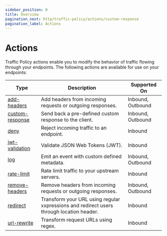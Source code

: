 ```yaml
---
sidebar_position: 0
title: Overview
pagination_next: http/traffic-policy/actions/custom-response
pagination_label: Actions
---
```


# Actions

Traffic Policy actions enable you to modify the behavior of traffic flowing through your endpoints. The following actions are available for use on your endpoints:

| Type                               | Description                                                                              | Supported On      |
| ---------------------------------- | ---------------------------------------------------------------------------------------- | ----------------- |
| [add-headers](add-headers)         | Add headers from incoming requests or outgoing responses.                                | Inbound, Outbound |
| [custom-response](custom-response) | Send back a pre-defined custom response to the client.                                   | Inbound, Outbound |
| [deny](deny)                       | Reject incoming traffic to an endpoint.                                                  | Inbound           |
| [jwt-validation](jwt-validation)   | Validate JSON Web Tokens (JWT).                                                          | Inbound           |
| [log](log)                         | Emit an event with custom defined metadata.                                              | Inbound, Outbound |
| [rate-limit](rate-limit)           | Rate limit traffic to your upstream servers.                                             | Inbound           |
| [remove-headers](remove-headers)   | Remove headers from incoming requests or outgoing responses.                             | Inbound, Outbound |
| [redirect](redirect)               | Transform your URL using regular xxpressions and redirect users through location header. | Inbound           |
| [url-rewrite](url-rewrite)         | Transform request URLs using regex.                                                      | Inbound           |
